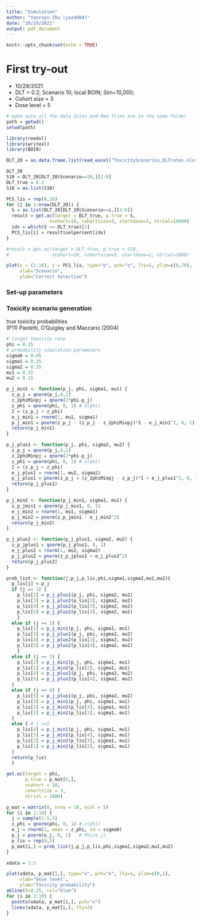 ```yaml
---
title: "Simulation"
author: "Yanruyu Zhu (yaz4004)"
date: "10/28/2021"
output: pdf_document
---
```


```r
knitr::opts_chunk$set(echo = TRUE)
```

# First try-out         
- 10/28/2021      
- DLT = 0.2; Scenario 10; local BOIN; Sim=10,000;             
- Cohort size = 3        
- Dose level = 5
```r
# make sure all the data diles and Rmd files are in the same folder
path = getwd()
setwd(path)

library(readxl)
library(writexl)
library(BOIN)

DLT_20 = as.data.frame.list(read_excel("ToxicityScenarios_DLTrates.xlsx", sheet = "DLT=0.2"))
```

```r
DLT_20
S10 = DLT_20[DLT_20$Scenario==10,][2:6]
DLT_true = 0.2
S10 = as.list(S10)
```

```r
PCS_lis = rep(0,16)
for (i in 1:nrow(DLT_20)) {
  S = as.list(DLT_20[DLT_20$Scenario==i,][2:6])
  result = get.oc(target = DLT_true, p.true = S,
                ncohort=10, cohortsize=3, startdose=1, ntrial=10000)
  idx = which(S == DLT_true)[1]
  PCS_lis[i] = result$selpercent[idx]
}

#result = get.oc(target = DLT_true, p.true = S10,
#                ncohort=10, cohortsize=3, startdose=1, ntrial=1000)
```

```r
plot(x = (1:16), y = PCS_lis, type="o", pch="o", lty=1, ylim=c(0,70),
     xlab="Scenario",
     ylab="Correct Selection")
```


### Set-up parameters      
### Toxicity scenario generation         
true toxicity probabilities           
(P11) Paoletti, O’Quigley and Maccario (2004)   

```r
# target toxicity rate
phi = 0.25
# probability simulation parameters
sigma0 = 0.05
sigma1 = 0.35
sigma2 = 0.35
mu1 = 0.15
mu2 = 0.15
```

```r
p_j_min1 <- function(p_j, phi, sigma1, mu1) {
  z_p_j = qnorm(p_j,0,1)
  z_2phiMinpj = qnorm(2*phi-p_j)
  z_phi = qnorm(phi, 0, 1) # z(phi)
  I = (z_p_j > z_phi)
  e_j_min1 = rnorm(1, mu1, sigma1)
  p_j_min1 = pnorm(z_p_j - (z_p_j - z_2phiMinpj)*I - e_j_min1^2, 0, 1)
  return(p_j_min1)
}

p_j_plus1 <- function(p_j, phi, sigma2, mu2) {
  z_p_j = qnorm(p_j,0,1)
  z_2phiMinpj = qnorm(2*phi-p_j)
  z_phi = qnorm(phi, 0, 1) # z(phi)
  I = (z_p_j < z_phi)
  e_j_plus1 = rnorm(1, mu2, sigma2)
  p_j_plus1 = pnorm(z_p_j + (z_2phiMinpj - z_p_j)*I + e_j_plus1^2, 0, 1)
  return(p_j_plus1)
}

p_j_min2 <- function(p_j_min1, sigma1, mu1) {
  z_p_jmin1 = qnorm(p_j_min1, 0, 1)
  e_j_min2 = rnorm(1, mu1, sigma1)
  p_j_min2 = pnorm(z_p_jmin1 - e_j_min2^2)
  return(p_j_min2)
}

p_j_plus2 <- function(p_j_plus1, sigma2, mu2) {
  z_p_jplus1 = qnorm(p_j_plus1, 0, 1)
  e_j_plus2 = rnorm(1, mu2, sigma2)
  p_j_plus2 = pnorm(z_p_jplus1 + e_j_plus2^2)
  return(p_j_plus2)
}

prob_list <- function(j,p_j,p_lis,phi,sigma1,sigma2,mu1,mu2){
  p_lis[j] = p_j
  if (j == 1) {
    p_lis[2] = p_j_plus1(p_j, phi, sigma2, mu2)
    p_lis[3] = p_j_plus2(p_lis[2], sigma2, mu2)
    p_lis[4] = p_j_plus2(p_lis[3], sigma2, mu2)
    p_lis[5] = p_j_plus2(p_lis[4], sigma2, mu2)
    } 
  else if (j == 2) {
    p_lis[1] = p_j_min1(p_j, phi, sigma1, mu1)
    p_lis[3] = p_j_plus1(p_j, phi, sigma2, mu2)
    p_lis[4] = p_j_plus2(p_lis[3], sigma2, mu2)
    p_lis[5] = p_j_plus2(p_lis[4], sigma2, mu2)
    } 
  else if (j == 3) {
    p_lis[2] = p_j_min1(p_j, phi, sigma1, mu1)
    p_lis[1] = p_j_min2(p_lis[2], sigma1, mu1)
    p_lis[4] = p_j_plus1(p_j, phi, sigma2, mu2)
    p_lis[5] = p_j_plus2(p_lis[4], sigma2, mu2)
  }
  else if (j == 4) {
    p_lis[5] = p_j_plus1(p_j, phi, sigma2, mu2)
    p_lis[3] = p_j_min1(p_j, phi, sigma1, mu1)
    p_lis[2] = p_j_min2(p_lis[3], sigma1, mu1)
    p_lis[1] = p_j_min2(p_lis[2], sigma1, mu1)
  }
  else { # j ==5
    p_lis[4] = p_j_min1(p_j, phi, sigma1, mu1)
    p_lis[3] = p_j_min2(p_lis[4], sigma1, mu1)
    p_lis[2] = p_j_min2(p_lis[3], sigma1, mu1)
    p_lis[1] = p_j_min2(p_lis[2], sigma1, mu1)
  }
  return(p_lis)
  }
```

```r
get.oc(target = phi,
       p.true = p_mat[6,],
       ncohort = 10,
       cohortsize = 3,
       ntrial = 1000)
```



```r
p_mat = matrix(0, nrow = 10, ncol = 5)
for (i in 1:10) {
  j = sample(1:5,1)
  z_phi = qnorm(phi, 0, 1) # z(phi)
  e_j = rnorm(1, mean = z_phi, sd = sigma0)   
  p_j = pnorm(e_j, 0, 1)   # Phi(e_j)
  p_lis = rep(0,5)
  p_mat[i,] = prob_list(j,p_j,p_lis,phi,sigma1,sigma2,mu1,mu2)
}
```

```r
xdata = 1:5

plot(xdata, p_mat[1,], type="o", pch="o", lty=1, ylim=c(0,1),
     xlab="Dose level",
     ylab="Toxicity probability")
abline(h=0.25, col="blue")
for (i in 2:10) {
  points(xdata, p_mat[i,], pch="o")
  lines(xdata, p_mat[i,], lty=2)
}

```

